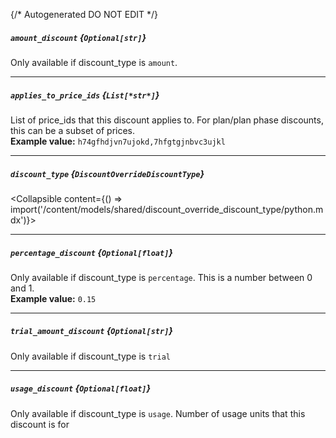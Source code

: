 {/* Autogenerated DO NOT EDIT  */}

##### `amount_discount` *{`Optional[str]`}*
Only available if discount_type is `amount`.

---
##### `applies_to_price_ids` *{`List[*str*]`}*
List of price_ids that this discount applies to. For plan/plan phase discounts, this can be a subset of prices.
<br/>
**Example value:** `h74gfhdjvn7ujokd,7hfgtgjnbvc3ujkl`

---
##### `discount_type` *{`DiscountOverrideDiscountType`}*
<Collapsible content={() => import('/content/models/shared/discount_override_discount_type/python.mdx')}>
</Collapsible>

---
##### `percentage_discount` *{`Optional[float]`}*
Only available if discount_type is `percentage`. This is a number between 0 and 1.
<br/>
**Example value:** `0.15`

---
##### `trial_amount_discount` *{`Optional[str]`}*
Only available if discount_type is `trial`

---
##### `usage_discount` *{`Optional[float]`}*
Only available if discount_type is `usage`. Number of usage units that this discount is for

